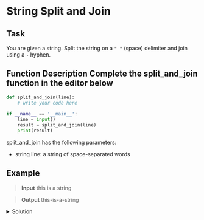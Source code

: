 # String Split and Join


## Task
You are given a string. Split the string on a `" "` (space) delimiter and join using a `-` hyphen.

## Function Description Complete the split_and_join function in the editor below

```python
def split_and_join(line):
    # write your code here

if __name__ == '__main__':
    line = input()
    result = split_and_join(line)
    print(result)
```

split_and_join has the following parameters:

- string line: a string of space-separated words

## Example

>**Input**
>this is a string

>**Output**
>this-is-a-string


<details>
    <summary>Solution</summary>
```python
def split_and_join(line):
    my_list = line.split(" ")
    result = "-".join(my_list)

    return result
```
</details>